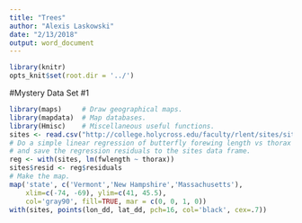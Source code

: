 ```yaml
---
title: "Trees"
author: "Alexis Laskowski"
date: "2/13/2018"
output: word_document
---
```


```r
library(knitr)
opts_knit$set(root.dir = '../')
```

#Mystery Data Set #1

```r
library(maps)     # Draw geographical maps.
library(mapdata)  # Map databases.
library(Hmisc)    # Miscellaneous useful functions.
sites <- read.csv("http://college.holycross.edu/faculty/rlent/sites/sites.csv")
# Do a simple linear regression of butterfly forewing length vs thorax width, 
# and save the regression residuals to the sites data frame.
reg <- with(sites, lm(fwlength ~ thorax))
sites$resid <- reg$residuals
# Make the map.
map('state', c('Vermont','New Hampshire','Massachusetts'), 
    xlim=c(-74, -69), ylim=c(41, 45.5),  
    col='gray90', fill=TRUE, mar = c(0, 0, 1, 0))
with(sites, points(lon_dd, lat_dd, pch=16, col='black', cex=.7))

```

